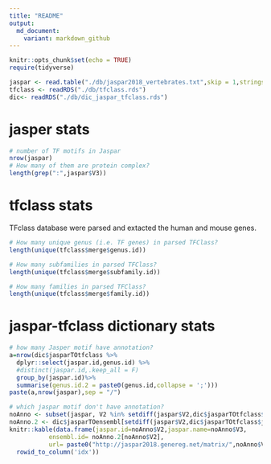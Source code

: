 ```yaml
---
title: "README"
output: 
  md_document:
    variant: markdown_github
---
```


```r
knitr::opts_chunk$set(echo = TRUE)
require(tidyverse)

jaspar <- read.table("./db/jaspar2018_vertebrates.txt",skip = 1,stringsAsFactors = F)[,2:3] #579
tfclass <- readRDS("./db/tfclass.rds") 
dic<- readRDS("./db/dic_jaspar_tfclass.rds")
```

# jasper stats 

```r
# number of TF motifs in Jaspar 
nrow(jaspar) 
# How many of them are protein complex? 
length(grep(":",jaspar$V3)) 
```

# tfclass stats 

TFclass database were parsed and extacted the human and mouse genes. 

```r
# How many unique genus (i.e. TF genes) in parsed TFClass?
length(unique(tfclass$merge$genus.id)) 

# How many subfamilies in parsed TFClass?
length(unique(tfclass$merge$subfamily.id))

# How many families in parsed TFClass?
length(unique(tfclass$merge$family.id))

```

# jaspar-tfclass dictionary stats 

```r
# how many Jasper motif have annotation? 
a=nrow(dic$jasparTOtfclass %>% 
  dplyr::select(jaspar.id,genus.id) %>% 
  #distinct(jaspar.id,.keep_all = F)
  group_by(jaspar.id)%>%
  summarise(genus.id.2 = paste0(genus.id,collapse = ';')))
paste(a,nrow(jaspar),sep = "/")

# which jaspar motif don't have annotation?
noAnno <- subset(jaspar, V2 %in% setdiff(jaspar$V2,dic$jasparTOtfclass$jaspar.id))
noAnno.2 <- dic$jasparTOensembl[setdiff(jaspar$V2,dic$jasparTOtfclass$jaspar.id)]
knitr::kable(data.frame(jaspar.id=noAnno$V2,jaspar.name=noAnno$V3,
           ensembl.id= noAnno.2[noAnno$V2],
           url= paste0("http://jaspar2018.genereg.net/matrix/",noAnno$V2))%>%
  rowid_to_column('idx'))
```



